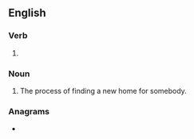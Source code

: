 ==English==

===Verb===
{{head|en|present participle}}

# {{present participle of|rehome|lang=en|nocat=1}}

===Noun===
{{en-noun}}

# The process of finding a new home for somebody.

===Anagrams===
* {{anagrams|en|Moehring|homering}}